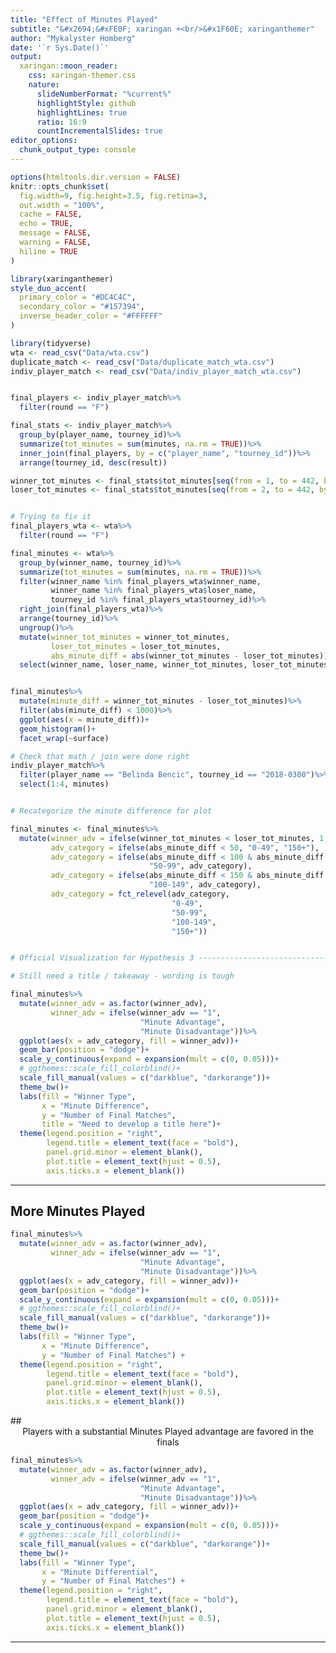 ```yaml
---
title: "Effect of Minutes Played"
subtitle: "&#x2694;&#xFE0F; xaringan +<br/>&#x1F60E; xaringanthemer"  
author: "Mykalyster Homberg"
date: '`r Sys.Date()`'
output:
  xaringan::moon_reader:
    css: xaringan-themer.css
    nature:
      slideNumberFormat: "%current%"
      highlightStyle: github
      highlightLines: true
      ratio: 16:9
      countIncrementalSlides: true
editor_options: 
  chunk_output_type: console
---
```


```r
options(htmltools.dir.version = FALSE)
knitr::opts_chunk$set(
  fig.width=9, fig.height=3.5, fig.retina=3,
  out.width = "100%",
  cache = FALSE,
  echo = TRUE,
  message = FALSE, 
  warning = FALSE,
  hiline = TRUE
)
```

```r
library(xaringanthemer)
style_duo_accent(
  primary_color = "#DC4C4C",
  secondary_color = "#157394",
  inverse_header_color = "#FFFFFF"
)
```

```r
library(tidyverse)
wta <- read_csv("Data/wta.csv")
duplicate_match <- read_csv("Data/duplicate_match_wta.csv")
indiv_player_match <- read_csv("Data/indiv_player_match_wta.csv")


final_players <- indiv_player_match%>%
  filter(round == "F")

final_stats <- indiv_player_match%>%
  group_by(player_name, tourney_id)%>%
  summarize(tot_minutes = sum(minutes, na.rm = TRUE))%>%
  inner_join(final_players, by = c("player_name", "tourney_id"))%>%
  arrange(tourney_id, desc(result))

winner_tot_minutes <- final_stats$tot_minutes[seq(from = 1, to = 442, by = 2)]
loser_tot_minutes <- final_stats$tot_minutes[seq(from = 2, to = 442, by = 2)]


# Trying to fix it
final_players_wta <- wta%>%
  filter(round == "F")

final_minutes <- wta%>%
  group_by(winner_name, tourney_id)%>%
  summarize(tot_minutes = sum(minutes, na.rm = TRUE))%>%
  filter(winner_name %in% final_players_wta$winner_name,
         winner_name %in% final_players_wta$loser_name,
         tourney_id %in% final_players_wta$tourney_id)%>%
  right_join(final_players_wta)%>%
  arrange(tourney_id)%>%
  ungroup()%>%
  mutate(winner_tot_minutes = winner_tot_minutes,
         loser_tot_minutes = loser_tot_minutes,
         abs_minute_diff = abs(winner_tot_minutes - loser_tot_minutes))%>%
  select(winner_name, loser_name, winner_tot_minutes, loser_tot_minutes, tourney_id, surface, abs_minute_diff)


final_minutes%>%
  mutate(minute_diff = winner_tot_minutes - loser_tot_minutes)%>%
  filter(abs(minute_diff) < 1000)%>%
  ggplot(aes(x = minute_diff))+
  geom_histogram()+
  facet_wrap(~surface)

# Check that math / join were done right
indiv_player_match%>%
  filter(player_name == "Belinda Bencic", tourney_id == "2018-0300")%>%
  select(1:4, minutes)


# Recategorize the minute difference for plot

final_minutes <- final_minutes%>%
  mutate(winner_adv = ifelse(winner_tot_minutes < loser_tot_minutes, 1, 0),
         adv_category = ifelse(abs_minute_diff < 50, "0-49", "150+"),
         adv_category = ifelse(abs_minute_diff < 100 & abs_minute_diff >= 50,
                               "50-99", adv_category),
         adv_category = ifelse(abs_minute_diff < 150 & abs_minute_diff >= 100,
                               "100-149", adv_category),
         adv_category = fct_relevel(adv_category,
                                    "0-49",
                                    "50-99",
                                    "100-149",
                                    "150+"))


# Official Visualization for Hypothesis 3 ---------------------------------

# Still need a title / takeaway - wording is tough

final_minutes%>%
  mutate(winner_adv = as.factor(winner_adv),
         winner_adv = ifelse(winner_adv == "1", 
                             "Minute Advantage", 
                             "Minute Disadvantage"))%>%
  ggplot(aes(x = adv_category, fill = winner_adv))+
  geom_bar(position = "dodge")+
  scale_y_continuous(expand = expansion(mult = c(0, 0.05)))+
  # ggthemes::scale_fill_colorblind()+
  scale_fill_manual(values = c("darkblue", "darkorange"))+
  theme_bw()+
  labs(fill = "Winner Type",
       x = "Minute Difference",
       y = "Number of Final Matches",
       title = "Need to develop a title here")+
  theme(legend.position = "right",
        legend.title = element_text(face = "bold"),
        panel.grid.minor = element_blank(),
        plot.title = element_text(hjust = 0.5),
        axis.ticks.x = element_blank())
```

---

## More Minutes Played 

```r
final_minutes%>%
  mutate(winner_adv = as.factor(winner_adv),
         winner_adv = ifelse(winner_adv == "1", 
                             "Minute Advantage", 
                             "Minute Disadvantage"))%>%
  ggplot(aes(x = adv_category, fill = winner_adv))+
  geom_bar(position = "dodge")+
  scale_y_continuous(expand = expansion(mult = c(0, 0.05)))+
  # ggthemes::scale_fill_colorblind()+
  scale_fill_manual(values = c("darkblue", "darkorange"))+
  theme_bw()+
  labs(fill = "Winner Type",
       x = "Minute Difference",
       y = "Number of Final Matches") +
  theme(legend.position = "right",
        legend.title = element_text(face = "bold"),
        panel.grid.minor = element_blank(),
        plot.title = element_text(hjust = 0.5),
        axis.ticks.x = element_blank())
```

## <center> Players with a substantial Minutes Played advantage are favored in the finals </center>

```r
final_minutes%>%
  mutate(winner_adv = as.factor(winner_adv),
         winner_adv = ifelse(winner_adv == "1", 
                             "Minute Advantage", 
                             "Minute Disadvantage"))%>%
  ggplot(aes(x = adv_category, fill = winner_adv))+
  geom_bar(position = "dodge")+
  scale_y_continuous(expand = expansion(mult = c(0, 0.05)))+
  # ggthemes::scale_fill_colorblind()+
  scale_fill_manual(values = c("darkblue", "darkorange"))+
  theme_bw()+
  labs(fill = "Winner Type",
       x = "Minute Differential",
       y = "Number of Final Matches") +
  theme(legend.position = "right",
        legend.title = element_text(face = "bold"),
        panel.grid.minor = element_blank(),
        plot.title = element_text(hjust = 0.5),
        axis.ticks.x = element_blank())
```
---
